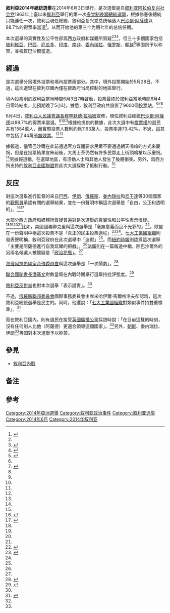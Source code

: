 {{noteTA
|1=zh-cn:克里; zh-tw:凱瑞;zh-hk:克里;
}}
{{Infobox Election
| election_name =2014年敘利亞總統選舉
| country =敘利亞
| type =presidential
| ongoing =no
| previous_election = [[2007年敘利亞總統選舉|2007年敘利亞總統選舉]]
| previous_year = 2007年
| next_election = 2021年敘利亞總統選舉
| next_year = 2021年
| election_date = 2014年6月3日
| image1 =[[File:Bashar_al-Assad_(cropped).jpg|80px]]
| candidate1 = [[巴沙爾·阿薩德|巴沙爾·阿薩德]]
| party1 = [[叙利亚阿拉伯复兴社会党|叙利亚阿拉伯复兴社会党]]
| popular_vote1 = '''10,320,000''' 
| percentage1 = '''88.7%'''<ref name="亞太日報">{{Cite web|url=http://www.apdnews.com/info/view-42110-1.html|title=巴沙爾在敘利亞總統選舉中獲勝連任|publisher=[[亞太日報|亞太日報]]|deadurl=yes|archiveurl=https://archive.is/20140605110544/http://www.apdnews.com/info/view-42110-1.html|archivedate=2014-06-05|accessdate=2014-06-05}}</ref><ref name=BBC1>{{Cite web|url=http://www.bbc.co.uk/zhongwen/trad/world/2014/06/140604_syria_assad.shtml|title=阿薩德連任敘利亞總統 美歐稱無意義|publisher=[[BBC|BBC]]|accessdate=2014-06-05|archive-date=2019-09-12|archive-url=https://web.archive.org/web/20190912030528/https://www.bbc.com/zhongwen/trad/world/2014/06/140604_syria_assad.shtml|dead-url=no}}</ref><ref name="人民網">{{Cite web|url=http://world.people.com.cn/n/2014/0605/c1002-25105293.html|title=巴沙尔在叙利亚总统选举中获胜连任|publisher=人民網|accessdate=2014-06-05|archive-date=2014-06-06|archive-url=https://web.archive.org/web/20140606223529/http://world.people.com.cn/n/2014/0605/c1002-25105293.html|dead-url=no}}</ref>
| image2 =[[File:Silver_-_replace_this_image_male.svg|100px]]
| candidate2 = [[哈桑·阿卜杜拉·努里|哈桑·阿卜杜拉·努里]]
| party2 = 敘利亞行政與改革行動黨
| popular_vote2 = 500,279
| percentage2 = 4.3%<ref name="亞太日報"/><ref name="人民網"/><ref name=BBC1/>
| image3 =[[File:Silver_-_replace_this_image_male.svg|100px]]
| candidate3 = [[马赫尔·哈贾尔|马赫尔·哈贾尔]]
| party3 = [[獨立候選人|獨立候選人]]
| popular_vote3 = 372,301
| percentage3 = 3.2%<ref name="亞太日報"/><ref name="人民網"/><ref name=BBC1/>
|map_image =
|map_size =
|map_caption =
| title = 總統
| before_election =[[巴沙爾·阿薩德|巴沙爾·阿薩德]]
| before_party = [[叙利亚阿拉伯复兴社会党|叙利亚阿拉伯复兴社会党]]
| after_election = [[巴沙爾·阿薩德|巴沙爾·阿薩德]]
| after_party = [[叙利亚阿拉伯复兴社会党|叙利亚阿拉伯复兴社会党]]
}}

'''敘利亞2014年總統選舉'''在2014年6月3日舉行。是次選舉是自[[叙利亚阿拉伯复兴社会党|叙利亚阿拉伯复兴社会党]]1963年上臺以來[[敘利亞|敘利亞]]舉行的第一次[[多党制|多党制]][[差額選舉|差額總統選舉]]，根據修憲後總統只能連任一次，敘利亞現任總統、敘利亞复兴党总统候选人[[巴沙爾·阿薩德|巴沙爾·阿薩德]]以88.7%的得票率當選<ref name=BBC2>{{Cite web|url=http://www.bbc.co.uk/zhongwen/trad/world/2014/06/140603_syria_election.shtml|title=敘政府控制區大選投票 預期阿薩德將連任|publisher=[[BBC中文網|BBC中文網]]|accessdate=2014-06-05|archive-date=2014-06-04|archive-url=https://web.archive.org/web/20140604213911/http://www.bbc.co.uk/zhongwen/trad/world/2014/06/140603_syria_election.shtml|dead-url=no}}</ref>。从而开始他的第三个为期七年的总统任期{{efn|修憲後總統只能連任一次，因此巴沙爾最長可執政至2028年。}}。

本次選舉的真實性及公平性卻爲[[西方世界|西方]]政府和媒體所質疑<ref name=BBC1/><ref name="紐約時報1">{{Cite web|url=http://cn.nytimes.com/world/20140605/c05elections/zh-hant/|title=有選舉，就意味着民主嗎？|publisher=[[紐約時報|紐約時報]]|accessdate=2014-06-05|archive-date=2014-06-07|archive-url=https://web.archive.org/web/20140607000917/http://cn.nytimes.com/world/20140605/c05elections/zh-hant/|dead-url=no}}</ref><ref name="紐約時報2">{{Cite web|url=http://cn.nytimes.com/world/20140605/c05syria/zh-hant/|title=敘利亞選舉結果顯示阿薩德控制力|publisher=紐約時報|accessdate=2014-06-05|archive-date=2014-06-06|archive-url=https://web.archive.org/web/20140606233311/http://cn.nytimes.com/world/20140605/c05syria/zh-hant/|dead-url=no}}</ref>，但三十多個國家包括[[玻利維亞|玻利維亞]]、[[巴西|巴西]]、[[厄瓜多|厄瓜多]]、[[印度|印度]]、[[南非|南非]]、[[委內瑞拉|委內瑞拉]]、[[俄罗斯|俄罗斯]]、[[朝鲜|朝鲜]]<ref name=A1>{{cite web|last1=Brown|first1=Hayes|title=North Korea Congratulates Syria’s Brutal Dictator On His Recent ‘Election’|url=http://thinkprogress.org/world/2014/06/05/3445532/dprk-venezuela-syria-election/|website=Think Progress|accessdate=6/5/2014|archive-url=https://web.archive.org/web/20160529103108/http://thinkprogress.org/world/2014/06/05/3445532/dprk-venezuela-syria-election/|archive-date=2016-05-29|dead-url=yes}}</ref>等国则予以称赞，並祝賀巴沙爾當選。

==經過==
是次選舉分爲境外投票和境內投票兩部分。其中，境外投票開始於5月28日，不過，這次選舉在敘利亞國內僅在敘政府当局控制的地區舉行。

境內投票則於敘利亞當地時間6月3日7時啓動，投票最終於敘利亞當地時間6月4日零時結束，比預期晚了5小時。據悉，敘利亞政府共設置了9600個[[投票站|投票站]]。<ref name="亞太日報"/><ref name="rfi">{{Cite web|url=http://www.chinese.rfi.fr/%E6%94%BF%E6%B2%BB/20140603-%E5%8F%99%E5%88%A9%E4%BA%9A%E6%80%BB%E7%BB%9F%E9%80%89%E4%B8%BE%E5%A4%87%E5%8F%97%E4%BA%89%E8%AE%AE-%E9%98%BF%E8%90%A8%E5%BE%B7%E8%8E%B7%E8%83%9C%E6%AF%AB%E6%97%A0%E6%82%AC%E5%BF%B5|title=叙利亚总统选举备受争议 阿萨德获胜毫无悬念|publisher=[[法廣|法廣]]|accessdate=2014-06-05|archive-date=2019-09-12|archive-url=https://web.archive.org/web/20190912030518/http://www.rfi.fr/cn/%E6%94%BF%E6%B2%BB/20140603-%E5%8F%99%E5%88%A9%E4%BA%9A%E6%80%BB%E7%BB%9F%E9%80%89%E4%B8%BE%E5%A4%87%E5%8F%97%E4%BA%89%E8%AE%AE-%E9%98%BF%E8%90%A8%E5%BE%B7%E8%8E%B7%E8%83%9C%E6%AF%AB%E6%97%A0%E6%82%AC%E5%BF%B5|dead-url=no}}</ref><ref name=BBC2/>

6月4日，[[敘利亞人民議會|敘利亞人民議會]][[議長|議長]][[穆罕默德·拉哈姆|穆罕默德·拉哈姆]]宣佈，現任敘利亞總統[[巴沙爾·阿薩德|巴沙爾·阿薩德]]以88.7%的得票率當選。<ref name="亞太日報"/><ref name="人民網"/><ref name=BBC1/>根據他提供的數據，此次大選中有[[投票權|投票權]]的選民共有1584萬人，而實際投票人數則約爲1163萬人，投票率達73.42%，不過，這其中包括了44萬張[[無效票|無效票]]。<ref name="亞太日報"/><ref name="人民網"/>

據報道，儘管巴沙爾在此前通過官方媒體要求民眾不要通過朝天鳴槍的方式來慶祝，但是在投票結果宣佈前後，大馬士革仍然有許多民眾走上街頭鳴槍以示慶祝。<ref name="人民網"/>另據報道稱，在選舉地區，有活動人士和其他人發生了肢體衝突。另外，爲西方所支持的[[敘利亞全國聯盟|敘利亞全國聯盟]]對此次大選採取了抵制行動。<ref name="BBC2"/>

==反应==
對這次選舉進行監督的來自[[巴西|巴西]]、[[伊朗|伊朗]]、[[俄羅斯|俄羅斯]]、[[委內瑞拉|委內瑞拉]]和[[烏干達|烏干達]]等30個國家的[[觀察員|觀察員]]承認有關的選舉結果，並在一份聲明中稱這次選舉是「自由，公正和透明的」。<ref name=BBC_Buffer>{{cite news|url=http://www.bbc.com/news/world-middle-east-27706471|title=Google buffer: Syrian President Bashar al-Assad wins third term|agency=BBC|date=4 June 2014|deadurl=yes|archiveurl=https://web.archive.org/web/20160630051800/http://www.bbc.com/news/world-middle-east-27706471|archivedate=2016年6月30日|accessdate=2017年11月10日}}</ref><ref>{{Cite web|url=http://lainfo.es/en/2014/06/04/international-observers-say-syrian-elections-were-transparent/|title=international observers say syrian elections were transparent|access-date=2014-06-06|archive-url=https://web.archive.org/web/20140606215803/http://lainfo.es/en/2014/06/04/international-observers-say-syrian-elections-were-transparent/|archive-date=2014-06-06|dead-url=yes}}</ref>

大部分西方政府和媒體所質疑普遍對是次選舉的真實性和公平性表示懷疑。<ref name=BBC1/><ref name="紐約時報1"/><ref name="紐約時報2"/><ref name="rfi"/>比如，美國國務卿克里稱這次選舉是「毫無意義而且不光彩的」<ref>{{cite news |title=凱瑞：敘利亞總統選舉毫無意義 |url=http://www.epochtimes.com/b5/14/6/5/n4171361.htm%E5%87%B1%E7%91%9E-%E6%95%98%E5%88%A9%E4%BA%9E%E7%B8%BD%E7%B5%B1%E9%81%B8%E8%88%89%E6%AF%AB%E7%84%A1%E6%84%8F%E7%BE%A9.html |language=zh-hant |publisher=大紀元 |date=2014年6月5日 |accessdate=2014年6月6日 |archive-date=2014年6月6日 |archive-url=https://web.archive.org/web/20140606212821/http://www.epochtimes.com/b5/14/6/5/n4171361.htm%E5%87%B1%E7%91%9E-%E6%95%98%E5%88%A9%E4%BA%9E%E7%B8%BD%E7%B5%B1%E9%81%B8%E8%88%89%E6%AF%AB%E7%84%A1%E6%84%8F%E7%BE%A9.html |dead-url=no }}</ref>，歐盟在一份聲明中稱這次投票不是「真正的民主投票過程」<ref name=VOA>{{Cite web|url=http://www.voachinese.com/content/syria-20140603/1928484.html|title=阿薩德預計高票當選敘利亞總統|publisher=VOA|accessdate=2016-05-18|archive-date=2014-07-07|archive-url=https://web.archive.org/web/20140707000446/http://www.voachinese.com/content/syria-20140603/1928484.html|dead-url=no}}</ref><ref name=BBC2/>。[[七大工業國組織|七大工業國組織]]則發表聲明稱，敘利亞政府在此次選舉中「造假」<ref name="俄聲"/>。而[[紐約時報|紐約時報]]則認爲這次選舉「主要是阿薩德進行自我炫耀的把戲」。<ref name="紐約時報1"/>[[法廣|法廣]]則在一篇報道中稱，除巴沙爾外的另兩名候選人被懷疑是「[[政治花瓶|政治花瓶]]」。<ref name="rfi"/>

[[海灣阿拉伯國家合作委員會|海灣阿拉伯國家合作委員會]]稱這次選舉是「一次鬧劇」。<ref>{{Cite web|url=http://www.arabnews.com/news/581661|title=GCC slams Syrian elections as farce|deadurl=yes|archiveurl=https://web.archive.org/web/20140606210729/http://www.arabnews.com/news/581661|archivedate=2014-06-06|accessdate=2014-06-06}}</ref>

[[聯合國祕書長|聯合國祕書長]][[潘基文|潘基文]]對敘當局在內戰時期舉行選舉持批評態度。<ref name="UN">{{cite web |url=http://mobile.reuters.com/article/idUSBREA3K0ST20140421?irpc=932 |title=Syrian election will undermine political solution: U.N.'s Ban |publisher=Mobile.reuters.com |date= |accessdate=2014-06-04 |archive-date=2016-08-18 |archive-url=https://web.archive.org/web/20160818051140/http://mobile.reuters.com/article/idUSBREA3K0ST20140421?irpc=932 |dead-url=no }}</ref>

[[敘利亞反對派|敘利亞反對派]]也對本次選舉「表示譴責」。<ref name=BBC2/>

不過，[[俄羅斯聯邦委員會|俄羅斯聯邦委員會]]國際事務委員會主席米哈伊爾·馬爾格洛夫卻認爲，這次敘利亞總統選舉是民主的。同時，他還說：「[[七大工業國組織|七大工業國組織]]對類似事件持雙重標準」。<ref name="俄聲">{{Cite web|title=叙总统选举是民主的 没有理由要阿萨德下台|url=http://radiovr.com.cn/news/2014_06_05/273195592/|publisher=[[俄羅斯之聲|俄羅斯之聲]]|accessdate=2014-06-05|archive-date=2014-06-07|archive-url=https://web.archive.org/web/20140607010914/http://radiovr.com.cn/news/2014_06_05/273195592/|dead-url=no}}</ref>

而在敘利亞國內，則有選民在接受[[英國廣播公司|英國廣播公司]]採訪時說：「在目前這樣的時刻，沒有任何別人比他（阿薩德）更適合領導這個國家」。<ref name="BBC2"/>另外，[[朝鲜|朝鲜]]、委内瑞拉、伊朗<ref name=A1/>等国對本次選舉予以称赞。

==參見==
*[[敘利亞內戰|敘利亞內戰]]

== 备注 ==

{{notelist}}

==參考==
{{reflist|2}}

{{敘利亞選舉}}
[[Category:2014年亞洲選舉|Category:2014年亞洲選舉]]
[[Category:叙利亚政治事件|Category:叙利亚政治事件]]
[[Category:叙利亚选举|Category:叙利亚选举]]
[[Category:2014年6月|Category:2014年6月]]
[[Category:2014年叙利亚|Category:2014年叙利亚]]